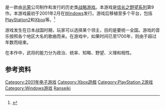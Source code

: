 {{NoteTA
| G1=Games
}}

{{vgname|信长之野望·岚世记|ja=信長の野望・嵐世記}}是一款由[[光榮公司|光荣]]公司制作和发行的历史类[[战略游戏|战略游戏]]。本游戏是[[信长之野望系列|信长之野望系列]]第9作。本游戏最初于2001年2月在[[Windows|Windows]]发行。游戏后移植至多个平台，包括[[PlayStation2|PlayStation2]]和[[Xbox_(游戏机)|Xbox]]等。<ref name="gamefaqs">{{cite web| url = http://www.gamefaqs.com/ps2/568129-nobunaga-no-yabou-ranseiki/data| title = Release information| publisher = [[GameFAQs|GameFAQs]]| date = | accessdate = 2016-01-25| archive-date = 2017-02-12| archive-url = https://web.archive.org/web/20170212040148/http://www.gamefaqs.com/ps2/568129-nobunaga-no-yabou-ranseiki/data| dead-url = no}}</ref>

游戏发生在日本战国时期，玩家可以选择某个领主，目的是要统一全国。游戏的音乐按照各个地区大名的歌曲而来。在游戏中，如果时间已至1700年，则由于超过年数而结束。

在本作中，武将的能力分为政治、统率、知略、野望、义理和相性。

== 参考资料 ==
{{Reflist}}

{{信长之野望系列}}
{{KoeiTecmo-stub}}
{{strategy-videogame-stub}}

{{DEFAULTSORT:Nobunaka no Yabou Ranseiki}}
[[Category:2001年电子游戏|Category:2001年电子游戏]]
[[Category:Xbox遊戲|Category:Xbox遊戲]]
[[Category:PlayStation_2游戏|Category:PlayStation 2游戏]]
[[Category:Windows游戏|Category:Windows游戏]]
[[Category:信長之野望系列|Ranseiki]]